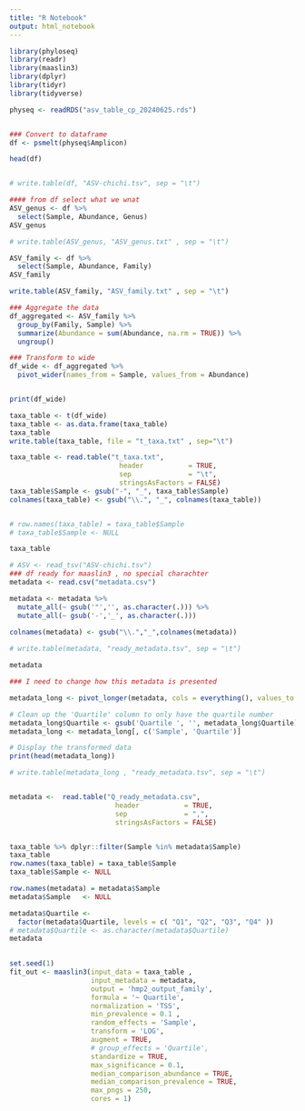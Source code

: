 ---
title: "R Notebook"
output: html_notebook
---
```{r}
library(phyloseq)
library(readr)
library(maaslin3)
library(dplyr)
library(tidyr)
library(tidyverse)
```

```{r}




physeq <- readRDS("asv_table_cp_20240625.rds")


### Convert to dataframe
df <- psmelt(physeq$Amplicon)

head(df)


# write.table(df, "ASV-chichi.tsv", sep = "\t")

```
```{r}
#### from df select what we wnat
ASV_genus <- df %>%
  select(Sample, Abundance, Genus)
ASV_genus

# write.table(ASV_genus, "ASV_genus.txt" , sep = "\t")
```

```{r}
ASV_family <- df %>%
  select(Sample, Abundance, Family)
ASV_family

write.table(ASV_family, "ASV_family.txt" , sep = "\t")

```



```{r}
### Aggregate the data
df_aggregated <- ASV_family %>%
  group_by(Family, Sample) %>%
  summarize(Abundance = sum(Abundance, na.rm = TRUE)) %>%
  ungroup()

### Transform to wide
df_wide <- df_aggregated %>%
  pivot_wider(names_from = Sample, values_from = Abundance)


print(df_wide)

```
```{r}

taxa_table <- t(df_wide)
taxa_table <- as.data.frame(taxa_table)
taxa_table
write.table(taxa_table, file = "t_taxa.txt" , sep="\t")
```
```{r}
taxa_table <- read.table("t_taxa.txt",
                           header           = TRUE,
                           sep              = "\t", 
                           stringsAsFactors = FALSE) 
taxa_table$Sample <- gsub("-", "_", taxa_table$Sample)
colnames(taxa_table) <- gsub("\\.", "_", colnames(taxa_table))


# row.names(taxa_table) = taxa_table$Sample
# taxa_table$Sample <- NULL

taxa_table   

```



```{r}

# ASV <- read_tsv("ASV-chichi.tsv")
### df ready for maaslin3 , no special charachter
metadata <- read.csv("metadata.csv")

metadata <- metadata %>%
  mutate_all(~ gsub('"','', as.character(.))) %>%
  mutate_all(~ gsub('-','_', as.character(.)))

colnames(metadata) <- gsub("\\.","_",colnames(metadata))
  
# write.table(metadata, "ready_metadata.tsv", sep = "\t")

metadata
```

```{r}
### I need to change how this metadata is presented

metadata_long <- pivot_longer(metadata, cols = everything(), values_to = 'Sample', names_to = 'Quartile')

# Clean up the 'Quartile' column to only have the quartile number
metadata_long$Quartile <- gsub('Quartile ', '', metadata_long$Quartile)
metadata_long <- metadata_long[, c('Sample', 'Quartile')]

# Display the transformed data
print(head(metadata_long))

# write.table(metadata_long , "ready_metadata.tsv", sep = "\t")



```

```{r}

metadata <-  read.table("Q_ready_metadata.csv",
                          header           = TRUE,
                          sep              = ",", 
                          stringsAsFactors = FALSE)


taxa_table %>% dplyr::filter(Sample %in% metadata$Sample)
taxa_table
row.names(taxa_table) = taxa_table$Sample
taxa_table$Sample <- NULL

row.names(metadata) = metadata$Sample
metadata$Sample   <- NULL

metadata$Quartile <-
  factor(metadata$Quartile, levels = c( "Q1", "Q2", "Q3", "Q4" ))
# metadata$Quartile <- as.character(metadata$Quartile)
metadata
                     

```


```{r}

set.seed(1)
fit_out <- maaslin3(input_data = taxa_table ,
                    input_metadata = metadata,
                    output = 'hmp2_output_family',
                    formula = '~ Quartile',
                    normalization = 'TSS',
                    min_prevalence = 0.1 ,
                    random_effects = 'Sample',
                    transform = 'LOG',
                    augment = TRUE,
                    # group_effects = 'Quartile',
                    standardize = TRUE,
                    max_significance = 0.1,
                    median_comparison_abundance = TRUE,
                    median_comparison_prevalence = TRUE,
                    max_pngs = 250,
                    cores = 1)


```

